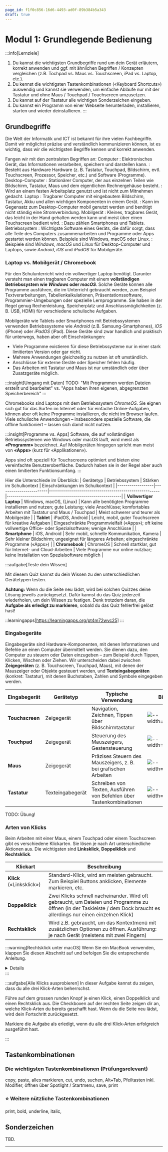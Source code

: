 ```yaml
---
page_id: f1f0c856-16d6-4493-ad0f-89b384b5a343
draft: true
---
```



# Modul 1: Grundlegende Bedienung
:::info[Lernziele]
1. Du kannst die wichtigsten Grundbegriffe rund um dein Gerät erläutern, korrekt anwenden und ggf. mit ähnlichen Begriffen / Konzepten vergleichen (z.B. Tochpad vs. Maus vs. Touchscreen, iPad vs. Laptop, etc.).
2. Du kennst die wichtigsten Tastenkombinationen («Keyboard Shortcuts») auswendig und kannst sie verwenden, um einfache Abläufe nur mit der Tastatur und ohne Maus / Touchpad / Touchscreen umzusetzen.
3. Du kannst auf der Tastatur alle wichtigen Sonderzeichen eingeben.
4. Du kannst ein Programm von einer Webseite herunterladen, installieren, starten und wieder deinstallieren.
:::

## Grundbegriffe
Die Welt der Informatik und ICT ist bekannt für ihre vielen Fachbegriffe. Damit wir möglichst präzise und verständlich kommunizieren können, ist es wichtig, dass wir die wichtigsten Begriffe kennen und korrekt anwenden.

Fangen wir mit den zentralsten Begriffen an:
Computer
: Elektronisches Gerät, das Informationen verarbeiten, speichern und darstellen kann. 
: Besteht aus Hardware Hardware (z. B. Tastatur, Touchpad, Bildschirm, evtl. Touchscreen, Prozessor, Speicher, etc.) und Software (Programme).
Desktop-Computer
: Stationärer Computer, der aus einzelnen Teilen wie Bildschirm, Tastatur, Maus und dem eigentlichen Rechnergehäuse besteht.
: Wird an einem festen Arbeitsplatz genutzt und ist nicht zum Mitnehmen gedacht.
Laptop
: Tragbarer Computer mit eingebautem Bildschirm, Tastatur, Akku und allen wichtigen Komponenten in einem Gerät. 
: Kann im Gegensatz zum Desktop-Computer mobil genutzt werden und benötigt nicht ständig eine Stromverbindung.
Mobilgerät
: Kleines, tragbares Gerät, das leicht in der Hand gehalten werden kann und meist über einen Touchscreen bedient wird.
: Dazu zählen Smartphones und Tablets.
Betriebssystem
: Wichtigste Software eines Geräts, die dafür sorgt, dass alle Teile des Computers zusammenarbeiten und Programme oder Apps gestartet werden können. Beispiele sind Windows, macOS oder Linux.
: Beispiele sind _Windows_, _macOS_ und _Linux_ für Desktop-Computer und Laptops, sowie _Android_, _iOS_ und _iPadOS_ für Mobilgeräte.

### Laptop vs. Mobilgerät / Chromebook
Für den Schulunterricht wird ein vollwertiger Laptop benötigt. Darunter versteht man einen tragbaren Computer mit einem **vollständigen Betriebssystem wie _Windows_ oder _macOS_**. Solche Geräte können alle Programme ausführen, die im Unterricht gebraucht werden, zum Beispiel Textverarbeitungen, Tabellenkalkulationen, Präsentationssoftware, Programmier-Umgebungen oder spezielle Lernprogramme. Sie haben in der Regel genug Rechenleistung, Speicherplatz und Anschlussmöglichkeiten (z. B. USB, HDMI) für verschiedene schulische Aufgaben.

Mobilgeräte wie Tablets oder Smartphones mit Betriebssystemen verwenden Betriebssysteme wie _Android_ (z.B. Samsung-Smartphones), _iOS_ (iPhone) oder _iPadOS_ (iPad). Diese Geräte sind zwar handlich und praktisch für unterwegs, haben aber oft Einschränkungen:
- Viele Programme existieren für diese Betriebssysteme nur in einer stark limitierten Version oder gar nicht.
- Mehrere Anwendungen gleichzeitig zu nutzen ist oft umständlich.
- Anschlüsse für externe Geräte oder Speicher fehlen häufig.
- Das Arbeiten mit Tastatur und Maus ist nur umständlich oder über Zusatzgeräte möglich.

:::insight[Umgang mit Daten]
TODO: "Mit Programmen werden Dateien erstellt und bearbeitet" vs. "Apps haben ihren eigenen, abgegrenzten Speicherbereich"
:::

Chromebooks sind Laptops mit dem Betriebssystem _ChromeOS_. Sie eignen sich gut für das Surfen im Internet oder für einfache Online-Aufgaben, können aber oft keine Programme installieren, die nicht im Browser laufen. Viele schulische Anwendungen – insbesondere spezielle Software, die offline funktioniert – lassen sich damit nicht nutzen.

:::insight[Programme vs. Apps]
Software, die auf vollständigen Betriebssystemen wie Windows oder macOS läuft, wird meist als **«Programm»** bezeichnet. Auf Mobilgeräten hingegen spricht man meist von **«Apps»** (kurz für «Applikationen»).

Apps sind oft speziell für Touchscreens optimiert und bieten eine vereinfachte Benutzeroberfläche. Dadurch haben sie in der Regel aber auch einen limitierten Funktionsumfang.
:::

Hier die Unterschiede im Überblick:
| Gerätetyp        | Betriebssystem         | Stärken im Schulkontext                               | Einschränkungen im Schulkontext                         |
|------------------|------------------------|-------------------------------------------------------|---------------------------------------------------------|
| **Vollwertiger Laptop** | Windows, macOS, (Linux) | Kann alle benötigten Programme installieren und nutzen; gute Leistung; viele Anschlüsse; komfortables Arbeiten mit Tastatur und Maus / Touchpad | Meist schwerer und teurer als Mobilgeräte               |
| **Tablet**       | iPadOS, Android        | Leicht, mobil, guter Touchscreen für kreative Aufgaben | Eingeschränkte Programmvielfalt («Apps»); oft keine vollwertige Office- oder Spezialsoftware; wenige Anschlüsse |
| **Smartphone**   | iOS, Android           | Sehr mobil, schnelle Kommunikation, Kamera            | Sehr kleiner Bildschirm; ungeeignet für längeres Arbeiten; eingeschränkte Programme («Apps») |
| **Chromebook**   | ChromeOS               | Schnell startklar, gut für Internet- und Cloud-Arbeiten | Viele Programme nur online nutzbar; keine Installation von Spezialsoftware möglich |

:::aufgabe[Teste dein Wissen]
<TaskState id="cd3e34ea-20a9-4d57-8f94-6c71d362966c" />

Mit diesem Quiz kannst du dein Wissen zu den unterschiedlichen Gerätetypen testen.

**Achtung:** Wenn du die Seite neu lädst, wird bei solchen Quizzes deine Lösung jeweils zurückgesetzt. Dafür kannst du das Quiz jederzeit wiederholen, um dein Wissen zu festigen. Denk trotzdem daran, die **Aufgabe als erledigt zu markieren**, sobald du das Quiz fehlerfrei gelöst hast!

::learningapps[https://learningapps.org/pt4m72wvc25]
:::

### Eingabegeräte
Eingabegeräte sind Hardware-Komponenten, mit denen Informationen und Befehle an einen Computer übermittelt werden. Sie dienen dazu, den Computer zu steuern oder Daten einzugeben – zum Beispiel durch Tippen, Klicken, Wischen oder Ziehen. Wir unterscheiden dabei zwischen **Zeigegeräten** (z. B. Touchscreen, Touchpad, Maus), mit denen der Mauszeiger oder Objekte gesteuert werden, und **Texteingabegeräten** (konkret: Tastatur), mit denen Buchstaben, Zahlen und Symbole eingegeben werden. 

| Eingabegerät | Gerätetyp | Typische Verwendung | Bild | 
|--------------|---------------------|--------------|---|
| **Touchscreen** | Zeigegerät         | Navigation, Zeichnen, Tippen über Bildschirmtastatur | ![--width=150px](img/grundlegende-bedienung/touchscreen.jpg) |
| **Touchpad**    | Zeigegerät         | Steuerung des Mauszeigers, Gestensteuerung | ![--width=150px](img/grundlegende-bedienung/touchpad.jpg) |
| **Maus**        | Zeigegerät         | Präzises Steuern des Mauszeigers, z. B. bei grafischen Arbeiten | ![--width=150px](img/grundlegende-bedienung/mouse.jpg) |
| **Tastatur**    | Texteingabegerät   | Schreiben von Texten, Ausführen von Befehlen über Tastenkombinationen | ![--width=150px](img/grundlegende-bedienung/keyboard.jpg) |

TODO: Übung!

### Arten von Klicks
Beim Arbeiten mit einer Maus, einem Touchpad oder einem Touchscreen gibt es verschiedene Klickarten. Sie lösen je nach Art unterschiedliche Aktionen aus. Die wichtigsten sind **Linksklick**, **Doppelklick** und **Rechtsklick**.

| Klickart       | Beschreibung |
|----------------|--------------------------------------------------|
| **Klick** («Linksklick») | Standard-Klick, wird am meisten gebraucht. Zum Beispiel Buttons anklicken, Elemente markieren, etc. |
| **Doppelklick**| Zwei Klicks schnell nacheinander. Wird oft gebraucht, um Dateien und Programme zu öffnen (in der Taskleiste / dem Dock braucht es allerdings nur einen einzelnen Klick)  |
| **Rechtsklick**| Wird z.B. gebraucht, um das Kontextmenü mit zusätzlichen Optionen zu öffnen. Ausführung: je nach Gerät (meistens mit zwei Fingern) |

:::warning[Rechtsklick unter macOS]
Wenn Sie ein MacBook verwenden, klappen Sie diesen Abschnitt auf und befolgen Sie die entsprechende Anleitung.
<details>
    
    <summary>Rechtsklick einstellen unter macOS</summary>
    <div>
    Wenn Sie ein MacBook verwenden, sollten Sie unbedingt die Einstellungen für den Rechtsklick (bei macOS auch «Sekundärklick» genannt) anpassen:

    Das :mdi[apple]-Symbol ganz oben links anklicken → __Systemeinstellungen__ → __Trackpad__ → __Sekundärklick: Mit zwe Fingern klicken oder tippen__.

    ![](img/grundlegende-bedienung/macos_secondary_click.png)
    </div>
</details>
:::

:::aufgabe[Alle Klicks ausprobieren]
<TaskState id="7c45a564-8b22-4f2a-b04f-9905955fe642" />
In dieser Aufgabe kannst du zeigen, dass du alle drei Klick-Arten beherrschst.

Führe auf dem grossen runden Knopf je einen Klick, einen Doppelklick und einen Rechtsklick aus. Die Checkboxen auf der rechten Seite zeigen dir an, welche Klick-Arten du bereits geschafft hast. Wenn du die Seite neu lädst, wird dein Fortschritt zurückgesetzt.

Markiere die Aufgabe als erledigt, wenn du alle drei Klick-Arten erfolgreich ausgeführt hast. 

<ClickTest />
:::

## Tastenkombinationen
### Die wichtigsten Tastenkombinationen (Prüfungsrelevant)
copy, paste, alles markieren, cut, undo, suchen, Alt+Tab, Pfeiltasten inkl. Modifier, öffnen über Spotlight / Startmenu, save, print

### ⭐️ Weitere nützliche Tastenkombinationen
print, bold, underline, italic, 

## Sonderzeichen
TBD.

---